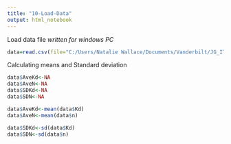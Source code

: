 ```yaml
---
title: "10-Load-Data"
output: html_notebook
---
```


Load data file
*written for windows PC*
```r
data=read.csv(file="C:/Users/Natalie Wallace/Documents/Vanderbilt/JG_ITC-data.csv", header=TRUE)
```


Calculating means and Standard deviation
```r

data$AveKd<-NA
data$AveN<-NA
data$SDKd<-NA
data$SDN<-NA

data$AveKd<-mean(data$Kd)
data$AveN<-mean(data$n)

data$SDKd<-sd(data$Kd)
data$SDN<-sd(data$n)

```

